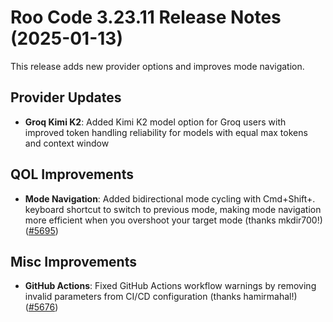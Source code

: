 # Roo Code 3.23.11 Release Notes (2025-01-13)

This release adds new provider options and improves mode navigation.

## Provider Updates

* **Groq Kimi K2**: Added Kimi K2 model option for Groq users with improved token handling reliability for models with equal max tokens and context window

## QOL Improvements

* **Mode Navigation**: Added bidirectional mode cycling with Cmd+Shift+. keyboard shortcut to switch to previous mode, making mode navigation more efficient when you overshoot your target mode (thanks mkdir700!) ([#5695](https://github.com/RooCodeInc/Roo-Code/pull/5695))

## Misc Improvements

* **GitHub Actions**: Fixed GitHub Actions workflow warnings by removing invalid parameters from CI/CD configuration (thanks hamirmahal!) ([#5676](https://github.com/RooCodeInc/Roo-Code/pull/5676))